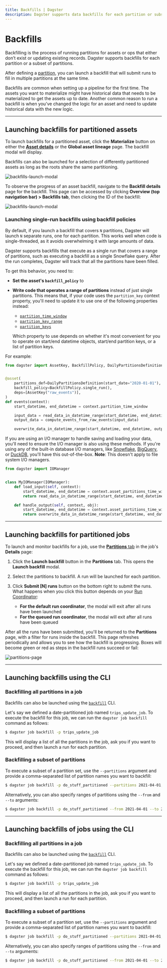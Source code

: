 ```yaml
---
title: Backfills | Dagster
description: Dagster supports data backfills for each partition or subsets of partitions.
---
```


# Backfills

Backfilling is the process of running partitions for assets or ops that either don’t exist or updating existing records. Dagster supports backfills for each partition or a subset of partitions.

After defining a [partition](/concepts/partitions-schedules-sensors/partitions), you can launch a backfill that will submit runs to fill in multiple partitions at the same time.

Backfills are common when setting up a pipeline for the first time. The assets you want to materialize might have historical data that needs to be materialized to get the assets up to date. Another common reason to run a backfill is when you’ve changed the logic for an asset and need to update historical data with the new logic.

---

## Launching backfills for partitioned assets

To launch backfills for a partitioned asset, click the **Materialize** button on either the [**Asset details**](/concepts/partitions-schedules-sensors/partitions#materializing-partitioned-assets) or the **Global asset lineage** page. The backfill modal will display.

Backfills can also be launched for a selection of differently partitioned assets as long as the roots share the same partitioning.

<Image
alt="backfills-launch-modal"
src="/images/concepts/assets/asset-backfill-partition-selection-modal.png"
width={856}
height={689}
/>

To observe the progress of an asset backfill, navigate to the **Backfill details** page for the backfill. This page can be accessed by clicking **Overview (top navigation bar) > Backfills tab**, then clicking the ID of the backfill:

<Image
alt="backfills-launch-modal"
src="/images/concepts/assets/asset-backfill-details-page.png"
width={1737}
height={335}
/>

### Launching single-run backfills using backfill policies <Experimental />

By default, if you launch a backfill that covers `N` partitions, Dagster will launch `N` separate runs, one for each partition. This works well when code is single-threaded, as it avoids overwhelming it with large amounts of data.

Dagster supports backfills that execute as a single run that covers a range of partitions, such as executing a backfill as a single Snowflake query. After the run completes, Dagster will track that all the partitions have been filled.

To get this behavior, you need to:

- **Set the asset's `backfill_policy`** to <PyObject object="BackfillPolicy" method="single_run" />
- **Write code that operates a range of partitions** instead of just single partitions. This means that, if your code uses the `partition_key` context property, you'll need to update it to use one of the following properties instead:

  - [`partition_time_window`](/\_apidocs/execution#dagster.OpExecutionContext.partition_time_window)
  - [`partition_key_range`](/\_apidocs/execution#dagster.OpExecutionContext.partition_key_range)
  - [`partition_keys`](/\_apidocs/execution#dagster.OpExecutionContext.partition_keys)

  Which property to use depends on whether it's most convenient for you to operate on start/end datetime objects, start/end partition keys, or a list of partition keys.

For example:

```python file=/concepts/partitions_schedules_sensors/backfills/single_run_backfill_asset.py startafter=start_marker endbefore=end_marker
from dagster import AssetKey, BackfillPolicy, DailyPartitionsDefinition, asset


@asset(
    partitions_def=DailyPartitionsDefinition(start_date="2020-01-01"),
    backfill_policy=BackfillPolicy.single_run(),
    deps=[AssetKey("raw_events")],
)
def events(context):
    start_datetime, end_datetime = context.partition_time_window

    input_data = read_data_in_datetime_range(start_datetime, end_datetime)
    output_data = compute_events_from_raw_events(input_data)

    overwrite_data_in_datetime_range(start_datetime, end_datetime, output_data)
```

If you are using an I/O manager to handle saving and loading your data, you'll need to ensure the I/O manager is also using these methods. If you're using any of the built-in database I/O managers, like [Snowflake](/integrations/snowflake), [BigQuery](/integrations/bigquery), or [DuckDB](/\_apidocs/libraries/dagster-duckdb), you'll have this out-of-the-box. **Note**: This doesn't apply to file system I/O managers.

```python file=/concepts/partitions_schedules_sensors/backfills/single_run_backfill_io_manager.py startafter=start_marker endbefore=end_marker
from dagster import IOManager


class MyIOManager(IOManager):
    def load_input(self, context):
        start_datetime, end_datetime = context.asset_partitions_time_window
        return read_data_in_datetime_range(start_datetime, end_datetime)

    def handle_output(self, context, obj):
        start_datetime, end_datetime = context.asset_partitions_time_window
        return overwrite_data_in_datetime_range(start_datetime, end_datetime, obj)
```

---

## Launching backfills for partitioned jobs

To launch and monitor backfills for a job, use the [**Partitions** tab](/concepts/partitions-schedules-sensors/partitions#dagster-ui-partitions-tab) in the job's **Details** page:

1. Click the **Launch backfill** button in the **Partitions** tab. This opens the **Launch backfill** modal.
2. Select the partitions to backfill. A run will be launched for each partition.
3. Click **Submit \[N] runs** button on the bottom right to submit the runs. What happens when you click this button depends on your [Run Coordinator](/deployment/run-coordinator):

   - **For the default run coordinator**, the modal will exit after all runs have been launched
   - **For the queued run coordinator**, the modal will exit after all runs have been queued

After all the runs have been submitted, you'll be returned to the **Partitions** page, with a filter for runs inside the backfill. This page refreshes periodically and allows you to see how the backfill is progressing. Boxes will become green or red as steps in the backfill runs succeed or fail:

<Image
alt="partitions-page"
src="/images/concepts/partitions-schedules-sensors/partitions-page.png"
width={3808}
height={2414}
/>

---

## Launching backfills using the CLI

### Backfilling all partitions in a job

Backfills can also be launched using the [`backfill`](/\_apidocs/cli#dagster-pipeline-backfill) CLI.

Let's say we defined a date-partitioned job named `trips_update_job`. To execute the backfill for this job, we can run the `dagster job backfill` command as follows:

```bash
$ dagster job backfill -p trips_update_job
```

This will display a list of all the partitions in the job, ask you if you want to proceed, and then launch a run for each partition.

### Backfilling a subset of partitions

To execute a subset of a partition set, use the `--partitions` argument and provide a comma-separated list of partition names you want to backfill:

```bash
$ dagster job backfill -p do_stuff_partitioned --partitions 2021-04-01,2021-04-02
```

Alternatively, you can also specify ranges of partitions using the `--from` and `--to` arguments:

```bash
$ dagster job backfill -p do_stuff_partitioned --from 2021-04-01 --to 2021-05-01
```

---

## Launching backfills of jobs using the CLI

### Backfilling all partitions in a job

Backfills can also be launched using the [`backfill`](/\_apidocs/cli#dagster-pipeline-backfill) CLI.

Let's say we defined a date-partitioned job named `trips_update_job`. To execute the backfill for this job, we can run the `dagster job backfill` command as follows:

```bash
$ dagster job backfill -p trips_update_job
```

This will display a list of all the partitions in the job, ask you if you want to proceed, and then launch a run for each partition.

### Backfilling a subset of partitions

To execute a subset of a partition set, use the `--partitions` argument and provide a comma-separated list of partition names you want to backfill:

```bash
$ dagster job backfill -p do_stuff_partitioned --partitions 2021-04-01,2021-04-02
```

Alternatively, you can also specify ranges of partitions using the `--from` and `--to` arguments:

```bash
$ dagster job backfill -p do_stuff_partitioned --from 2021-04-01 --to 2021-05-01
```
